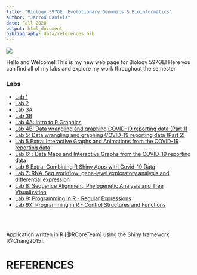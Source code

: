 ```yaml
---
title: "Biology 597GE: Evolutionary Genomics & Bioinformatics"
author: "Jarrod Daniels"
date: Fall 2020
output: html_document
bibliography: data/references.bib
---
```

![](bunny.jpeg)

Hello and Welcome! This is my new web page for Biology 597GE! Here you can find all of my labs and explore my work throughout the semester

### Labs

* [Lab 1](Lab1_JarrodDaniels_F20.html)
* [Lab 2](Lab2_JarrodDaniels_F20.html)
* [Lab 3A](lab3A_JarrodDaniels_F20.html)
* [Lab 3B](Lab3B_JarrodDaniels_F20.html)
* [Lab 4A: Intro to R Graphics](Lab4B_JarrodDaniels_F20.html)
* [Lab 4B: Data wrangling and graphing COVID-19 reporting data (Part 1)](Lab4A_JarrodDaniels_F20.html)
* [Lab 5: Data wrangling and graphing COVID-19 reporting data (Part 2)](Lab5_JarrodDaniels_F20.html)
* [Lab 5 Extra: Interactive Graphs and Animations from the COVID-19 reporting data](Lab5_Extra_JarrodDaniels_F20.html)
* [Lab 6: : Data Maps and Interactive Graphs from the COVID-19 reporting data](Lab6_JarrodDaniels_F20.html)
* [Lab 6 Extra: Combining R Shiny Apps with Covid-19 Data](https://jcdaniels20.shinyapps.io/Lab_6x/)
* [Lab 7: RNA-Seq workflow: gene-level exploratory analysis and differential expression](Lab7_JarrodDaniels_FullF20.html)
* [Lab 8: Sequence Alignment, Phylogenetic Analysis and Tree Visualization](Lab8_JarrodDaniels_F20.html)
* [Lab 9: Programming in R - Regular Expressions](Lab9A_JarrodDaniels_F20.html)
* [Lab 9X: Programming in R - Control Structures and Functions](Lab9X_JarrodDaniels_F20.html)

<br />
<br />

Application written in R [@RCoreTeam] using the Shiny framework [@Chang2015].

# REFERENCES